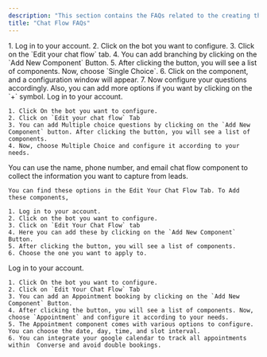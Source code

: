 ```yaml
---
description: "This section contains the FAQs related to the creating the chat flow"
title: "Chat Flow FAQs"
---
```


<AccordionGroup>
  <Accordion title="How to add branching to the flow">
    1. Log in to your account.
    2. Click on the bot you want to configure.
    3. Click on the `Edit your chat flow` tab.
    4.  You can add branching by clicking on the `Add New Component` Button.
    5. After clicking the button, you will see a list of components. Now, choose `Single Choice`.
    6. Click on the component, and a configuration window will appear.
    7. Now configure your questions accordingly. Also, you can add more options if you want by clicking on the `+` symbol.
  </Accordion>
  <Accordion title="How to give multiple choice options in chat flow">
    Log in to your account.

    1. Click On the bot you want to configure.
    2. Click on `Edit your chat flow` Tab
    3. You can add Multiple choice questions by clicking on the `Add New Component` button. After clicking the button, you will see a list of components.
    4. Now, choose Multiple Choice and configure it according to your needs.
  </Accordion>
  <Accordion title="What chat components can you use to create leads">
    You can use the name, phone number, and email chat flow component to collect the information you want to capture from leads.

    You can find these options in the Edit Your Chat Flow Tab. To Add these components,

    1. Log in to your account.
    2. Click on the bot you want to configure.
    3. Click on `Edit Your Chat Flow` tab
    4. Here you can add these by clicking on the `Add New Component` Button.
    5. After clicking the button, you will see a list of components.
    6. Choose the one you want to apply to.
  </Accordion>
  <Accordion title="How to create a flow for appointment booking">
    Log in to your account.

    1. Click On the bot you want to configure.
    2. Click on `Edit Your Chat Flow` Tab
    3. You can add an Appointment booking by clicking on the `Add New Component` Button.
    4. After clicking the button, you will see a list of components. Now, choose `Appointment` and configure it according to your needs.
    5. The Appointment component comes with various options to configure. You can choose the date, day, time, and slot interval.
    6. You can integrate your google calendar to track all appointments within  Converse and avoid double bookings.
  </Accordion>
</AccordionGroup>